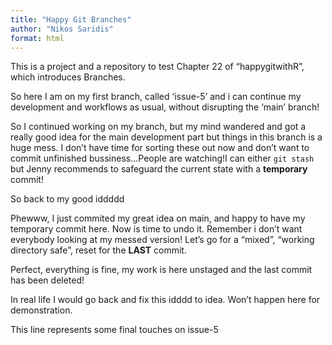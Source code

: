 ```yaml
---
title: "Happy Git Branches"
author: "Nikos Saridis"
format: html
---
```


This is a project and a repository to test Chapter 22 of "happygitwithR", which introduces Branches.

So here I am on my first branch, called 'issue-5' and i can continue my
development and workflows as usual, without disrupting the 'main' branch!

So I continued working on my branch, but my mind wandered and got a really good
idea for the main development part but things in this branch is a huge mess.
I don't have time for sorting these out now and don't want to commit unfinished
bussiness...People are watching!I can either `git stash` but Jenny recommends
to safeguard the current state with a **temporary** commit!

So back to my good iddddd

Phewww, I just commited my great idea on main, and happy to have my temporary 
commit here. Now is time to undo it. Remember i don't want everybody looking 
at my messed version! Let's go for a "mixed", "working directory safe", reset 
for the **LAST** commit.

Perfect, everything is fine, my work is here unstaged and the last commit has been deleted!

In real life I would go back and fix this idddd to idea. Won't happen here for 
demonstration.

This line represents some final touches on issue-5